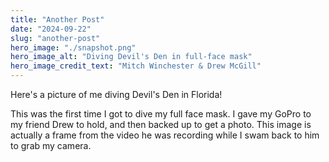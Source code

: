 ```yaml
---
title: "Another Post"
date: "2024-09-22"
slug: "another-post"
hero_image: "./snapshot.png"
hero_image_alt: "Diving Devil's Den in full-face mask"
hero_image_credit_text: "Mitch Winchester & Drew McGill"
---
```


Here's a picture of me diving Devil's Den in Florida! 

This was the first time I got to dive my full face mask. I gave my GoPro to my friend Drew to hold, 
and then backed up to get a photo. This image is actually a frame from the video he was recording
while I swam back to him to grab my camera.